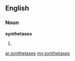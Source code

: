 ==English==

===Noun===
'''synthetases'''

# {{plural of|synthetase}}

[[ar:synthetases]]
[[my:synthetases]]